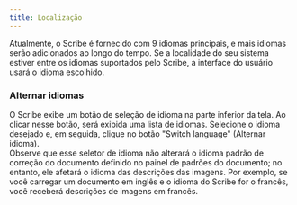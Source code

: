 ```yaml
---
title: Localização
---
```



Atualmente, o Scribe é fornecido com 9 idiomas principais, e mais idiomas serão adicionados ao longo do tempo. Se a localidade do seu sistema estiver entre os idiomas suportados pelo Scribe, a interface do usuário usará o idioma escolhido.

### Alternar idiomas

O Scribe exibe um botão de seleção de idioma na parte inferior da tela. Ao clicar nesse botão, será exibida uma lista de idiomas. Selecione o idioma desejado e, em seguida, clique no botão "Switch language" (Alternar idioma).  
Observe que esse seletor de idioma não alterará o idioma padrão de correção do documento definido no painel de padrões do documento; no entanto, ele afetará o idioma das descrições das imagens. Por exemplo, se você carregar um documento em inglês e o idioma do Scribe for o francês, você receberá descrições de imagens em francês.

